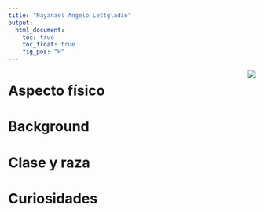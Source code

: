 ```yaml
---
title: "Nayanael Angelo Lettgladio"
output:
  html_document:
    toc: true
    toc_float: true
    fig_pos: "H"
---
```



<figure_side style="float: right">
<img src="./personajes/nayanael/nayanael.jpg"> <!--    width="500px">  -->
</figure_side>

# Aspecto físico

# Background

# Clase y raza

# Curiosidades
